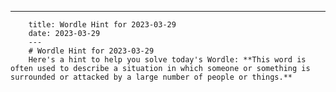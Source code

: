 ---
        title: Wordle Hint for 2023-03-29
        date: 2023-03-29
        ---
        # Wordle Hint for 2023-03-29
        Here's a hint to help you solve today's Wordle: **This word is often used to describe a situation in which someone or something is surrounded or attacked by a large number of people or things.**
        